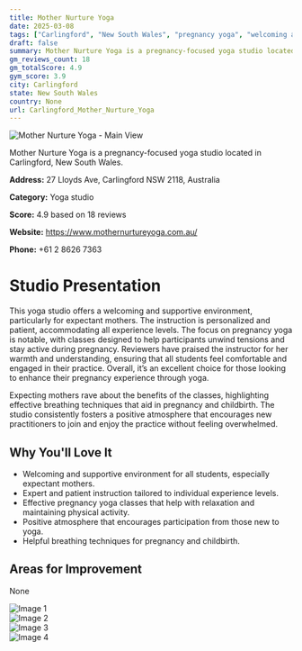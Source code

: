 ```yaml
---
title: Mother Nurture Yoga
date: 2025-03-08
tags: ["Carlingford", "New South Wales", "pregnancy yoga", "welcoming atmosphere", "supportive environment", "Carlingford"]  
draft: false
summary: Mother Nurture Yoga is a pregnancy-focused yoga studio located in Carlingford, New South Wales.
gm_reviews_count: 18
gm_totalScore: 4.9
gym_score: 3.9
city: Carlingford
state: New South Wales
country: None
url: Carlingford_Mother_Nurture_Yoga
---
```


<div className="aspect-[16/9] relative my-8">
  <img 
    src="https://lh5.googleusercontent.com/p/AF1QipMu3GngCDtDltrRhZ-DJBpacIEfl0BUaUeZvQB4=w1920-h1080-k-no"
    alt="Mother Nurture Yoga - Main View"
    className="object-cover absolute inset-0 w-full h-full rounded-lg"
  />
</div>

Mother Nurture Yoga is a pregnancy-focused yoga studio located in Carlingford, New South Wales.

**Address:** 27 Lloyds Ave, Carlingford NSW 2118, Australia

**Category:** Yoga studio

**Score:** 4.9 based on 18 reviews

**Website:** https://www.mothernurtureyoga.com.au/

**Phone:** +61 2 8626 7363

# Studio Presentation

This yoga studio offers a welcoming and supportive environment, particularly for expectant mothers. The instruction is personalized and patient, accommodating all experience levels. The focus on pregnancy yoga is notable, with classes designed to help participants unwind tensions and stay active during pregnancy. Reviewers have praised the instructor for her warmth and understanding, ensuring that all students feel comfortable and engaged in their practice. Overall, it’s an excellent choice for those looking to enhance their pregnancy experience through yoga. 

Expecting mothers rave about the benefits of the classes, highlighting effective breathing techniques that aid in pregnancy and childbirth. The studio consistently fosters a positive atmosphere that encourages new practitioners to join and enjoy the practice without feeling overwhelmed.

## Why You'll Love It

- Welcoming and supportive environment for all students, especially expectant mothers.
- Expert and patient instruction tailored to individual experience levels.
- Effective pregnancy yoga classes that help with relaxation and maintaining physical activity.
- Positive atmosphere that encourages participation from those new to yoga.
- Helpful breathing techniques for pregnancy and childbirth.

## Areas for Improvement

None

<div className="grid grid-cols-1 xl:grid-cols-2 gap-4 my-8">
<div className="aspect-[4/3] relative"><img src="https://lh5.googleusercontent.com/p/AF1QipPteZYOP58tj8d8DBD7f1JMgNDrZWGTG46qpZUz=w1920-h1080-k-no" alt="Image 1" className="object-cover absolute inset-0 w-full h-full rounded-lg" /></div>
<div className="aspect-[4/3] relative"><img src="https://lh5.googleusercontent.com/p/AF1QipNI5j68Eq5o_g9ZEXzIeJdxAQEG4f7CnY1zWmWP=w1920-h1080-k-no" alt="Image 2" className="object-cover absolute inset-0 w-full h-full rounded-lg" /></div>
<div className="aspect-[4/3] relative"><img src="https://lh5.googleusercontent.com/p/AF1QipNPJLiSnPIzjBSChTEf9IXp5KFLRUhm_nrBn_Rf=w1920-h1080-k-no" alt="Image 3" className="object-cover absolute inset-0 w-full h-full rounded-lg" /></div>
<div className="aspect-[4/3] relative"><img src="https://lh5.googleusercontent.com/p/AF1QipMKfUT2sohewzq566uWx78FS8ZEk1EFFwMunfFN=w1920-h1080-k-no" alt="Image 4" className="object-cover absolute inset-0 w-full h-full rounded-lg" /></div>
</div>